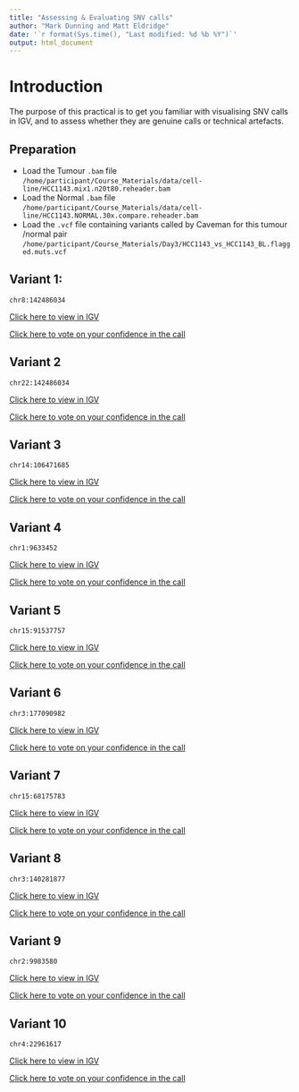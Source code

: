 ```yaml
---
title: "Assessing & Evaluating SNV calls"
author: "Mark Dunning and Matt Eldridge"
date: '`r format(Sys.time(), "Last modified: %d %b %Y")`'
output: html_document
---
```


# Introduction

The purpose of this practical is to get you familiar with visualising SNV calls in IGV, and to assess whether they are genuine calls or technical artefacts. 

## Preparation

- Load the Tumour `.bam` file `/home/participant/Course_Materials/data/cell-line/HCC1143.mix1.n20t80.reheader.bam`
- Load the Normal `.bam` file `/home/participant/Course_Materials/data/cell-line/HCC1143.NORMAL.30x.compare.reheader.bam`
- Load the `.vcf` file containing variants called by Caveman for this tumour /normal pair `/home/participant/Course_Materials/Day3/HCC1143_vs_HCC1143_BL.flagged.muts.vcf`

## Variant 1:

`chr8:142486034`

[Click here to view in IGV](http://localhost:60151/goto?locus=8:142486033)


<a target="_blank" href="https://docs.google.com/forms/d/e/1FAIpQLSe2LQZRl1OE_SwXNc7L5t1YABG1MccnfoUvfnAnIBBbxFaroA/viewform">Click here to vote on your confidence in the call</a>


## Variant 2

`chr22:142486034`

[Click here to view in IGV](http://localhost:60151/goto?locus=22:38120428)

<a target="_blank" href="https://docs.google.com/forms/d/e/1FAIpQLSdpcUUnDPwWlHDydXlILnSL-qxhO_y4UkAZccv2l8ONSvbLCg/viewform">Click here to vote on your confidence in the call</a>



## Variant 3

`chr14:106471685`

[Click here to view in IGV](http://localhost:60151/goto?locus=14:106471684)

<a target="_blank" href="https://docs.google.com/forms/d/e/1FAIpQLSfqo7oZkTdYNCsF6Xjuvwd47ruqMw7kKPOssBwDV_NVhls3SA/viewform">Click here to vote on your confidence in the call</a>

## Variant 4

`chr1:9633452`

[Click here to view in IGV](http://localhost:60151/goto?locus=1:9633451)

<a target="_blank" href="https://docs.google.com/forms/d/e/1FAIpQLSfIDyY_r4GA8plwhOiFrHn64LZ6pbf_YKk-dgFdE8L7oecowQ/viewform">Click here to vote on your confidence in the call</a>



## Variant 5

`chr15:91537757`

[Click here to view in IGV](http://localhost:60151/goto?locus=15:91537756)

<a target="_blank" href="https://docs.google.com/forms/d/e/1FAIpQLSfXAJSAmh4QwlH6g-6QSf2Csg_xupu6G48UcDItrctHW2h7Zw/viewform">Click here to vote on your confidence in the call</a>


## Variant 6

`chr3:177090982`

[Click here to view in IGV](http://localhost:60151/goto?locus=3:177090981)

<a target="_blank" href="https://docs.google.com/forms/d/e/1FAIpQLSfA-w_-WN34nEhSIaqzdpThmmqDrEIB2YZKcsuSuyUALNL27A/viewform">Click here to vote on your confidence in the call</a>


## Variant 7

`chr15:68175783`

[Click here to view in IGV](http://localhost:60151/goto?locus=15:68175782)

<a target="_blank" href="https://docs.google.com/forms/d/e/1FAIpQLSexqNn9I7BaSWvi4b9QzG64xzqERjlojCuao4-4qVzQfA3x1Q/viewform">Click here to vote on your confidence in the call</a>

## Variant 8

`chr3:140281877`

[Click here to view in IGV](http://localhost:60151/goto?locus=3:140281876)

<a target="_blank" href="(https://docs.google.com/forms/d/e/1FAIpQLSevOKAdDXMQ0IikRJPubQNTkZm3GYMKSdgOpdb7tKP_Ca1w_w/viewform">Click here to vote on your confidence in the call</a>

## Variant 9

`chr2:9983580`

[Click here to view in IGV](http://localhost:60151/goto?locus=2:9983579)

<a target="_blank" href="https://docs.google.com/forms/d/e/1FAIpQLScnl61AlBzaPEx1Zn0fI7jsGksyQXWMb7Kvo6SB4QaKERT6gQ/viewform">Click here to vote on your confidence in the call</a>

## Variant 10

`chr4:22961617`

[Click here to view in IGV](http://localhost:60151/goto?locus=4:22961616)

<a target="_blank" href="https://docs.google.com/forms/d/e/1FAIpQLSctRLQosKFXodunbTWsFnBbNwgjS4fTGQsNh4ky525ZP2-zlA/viewform">Click here to vote on your confidence in the call</a>
